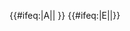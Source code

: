 {{#ifeq:{{{exclude}}}|A||{{NYCS time 2|A|icon=nightsonly|text=late nights|time={{{time|}}}}} {{NYCS br|time={{{time|}}}}}}} {{#ifeq:{{{exclude}}}|E||{{NYCS time 2|E|icon=alltimes|text=all times|time={{{time|}}}}}}}
